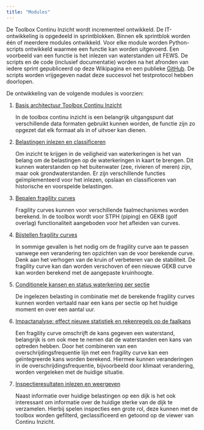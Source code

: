 ---
title: "Modules"
---

De Toolbox Continu Inzicht wordt incrementeel ontwikkeld. De IT-ontwikkeling is opgedeeld in sprintblokken.
Binnen elk sprintblok worden één of meerdere modules ontwikkeld. Voor elke module worden Python-scripts ontwikkeld waarmee een functie kan worden uitgevoerd.
Een voorbeeld van een functie is het inlezen van waterstanden uit FEWS.
De scripts en de code (inclusief documentatie) worden na het afronden van iedere sprint gepubliceerd op deze Wikipagina en een publieke [GitHub](https://github.com/continu-inzicht/toolbox-continu-inzicht).
De scripts worden vrijgegeven nadat deze succesvol het testprotocol hebben doorlopen.

De ontwikkeling van de volgende modules is voorzien:

1.  [Basis architectuur Toolbox Continu Inzicht](modules/architectuur.qmd)

    In de toolbox continu inzicht is een belangrijk uitgangspunt dat verschillende data formaten gebruikt kunnen worden, de functie zijn zo opgezet dat elk formaat als in of uitvoer kan dienen.

2.  [Belastingen inlezen en classificeren](modules/belastingen.qmd)

    Om inzicht te krijgen in de veiligheid van waterkeringen is het van belang om de belastingen op de waterkeringen in kaart te brengen.
    Dit kunnen waterstanden op het buitenwater (zee, rivieren of meren) zijn, maar ook grondwaterstanden. Er zijn verschillende functies geïmplementeerd voor het inlezen, opslaan en classificeren van historische en voorspelde belastingen.

3.  [Bepalen fragility curves](modules/bepalen_fragility_curves.qmd)

    Fragility curves kunnen voor verschillende faalmechanismes worden berekend. In de toolbox wordt voor STPH (piping) en GEKB (golf overlag) functionaliteit aangeboden voor het afleiden van curves.


4.  [Bijstellen fragility curves](modules/bijstellen_fragility_curves.qmd)

    In sommige gevallen is het nodig om de fragility curve aan te passen vanwege een verandering ten opzichten van de voor berekende curve. Denk aan het verhogen van de kruin of verbeteren van de stabiliteit. De fragility curve kan dan worden verschoven of een nieuwe GEKB curve kan worden berekend met de aangepaste kruinhoogte.

5.  [Conditionele kansen en status waterkering per sectie](modules/kansen_en_status_per_sectie.qmd)

    De ingelezen belasting in combinatie met de berekende fragility curves kunnen worden vertaald naar een kans per sectie op het huidige moment en over een aantal uur.

6.  [Impactanalyse: effect nieuwe statistiek en rekenregels op de faalkans](modules/impactanalyse.qmd)

    Een fragility curve omschrijft de kans gegeven een waterstand, belangrijk is om ook mee te nemen dat de waterstanden een kans van optreden hebben. Door het combineren van een overschrijdingsfrequentie lijn met een fragility curve kan een geïntegreerde kans worden berekend. Hiermee kunnen veranderingen in de overschrijdingsfrequentie, bijvoorbeeld door klimaat verandering, worden vergeleken met de huidige situatie.

7.  [Inspectieresultaten inlezen en weergeven](modules/inspectieresultaten.qmd)

    Naast informatie over huidige belastingen op een dijk is het ook interessant om informatie over de huidige sterke van de dijk te verzamelen. Hierbij spelen inspecties een grote rol, deze kunnen met de toolbox worden gefilterd, geclassificeerd en getoond op de viewer van Continu Inzicht.
